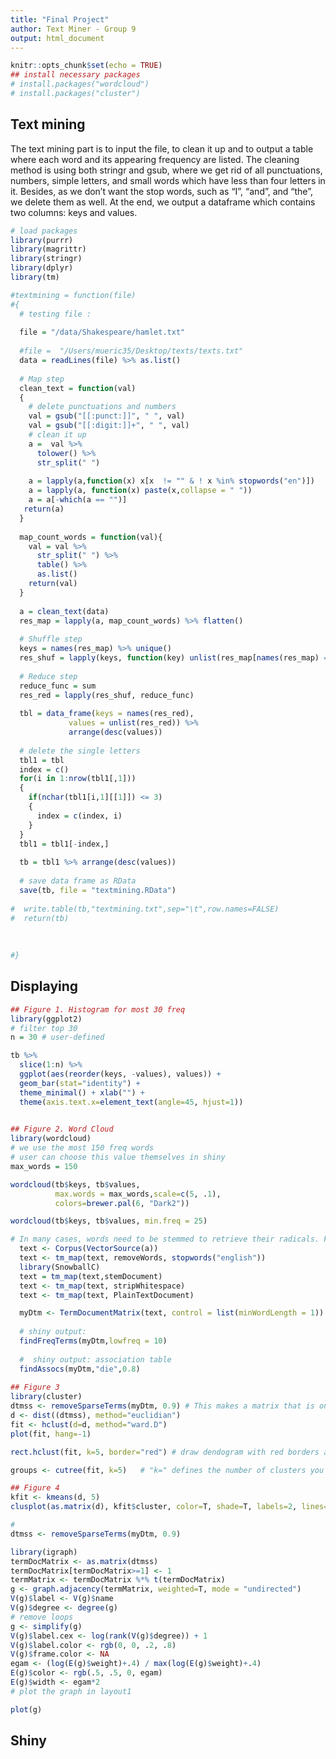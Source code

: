 ```yaml
---
title: "Final Project"
author: Text Miner - Group 9
output: html_document
---
```


```r
knitr::opts_chunk$set(echo = TRUE)
## install necessary packages
# install.packages("wordcloud")
# install.packages("cluster")

```

## Text mining

The text mining part is to input the file, to clean it up and to output a table where each word and its appearing frequency are listed. The cleaning method is using both stringr and gsub, where we get rid of all punctuations, numbers, simple letters, and small words which have less than four letters in it. Besides, as we don't want the stop words, such as "I", "and", and "the", we delete them as well. At the end, we output a dataframe which contains two columns: keys and values.

```r
# load packages
library(purrr)
library(magrittr)
library(stringr)
library(dplyr)
library(tm)

#textmining = function(file)
#{
  # testing file : 
  
  file = "/data/Shakespeare/hamlet.txt"
  
  #file =  "/Users/mueric35/Desktop/texts/texts.txt"
  data = readLines(file) %>% as.list()
  
  # Map step
  clean_text = function(val)
  {
    # delete punctuations and numbers
    val = gsub("[[:punct:]]", " ", val)
    val = gsub("[[:digit:]]+", " ", val)
    # clean it up
    a =  val %>%
      tolower() %>%
      str_split(" ") 
    
    a = lapply(a,function(x) x[x  != "" & ! x %in% stopwords("en")])
    a = lapply(a, function(x) paste(x,collapse = " "))
    a = a[-which(a == "")]
   return(a)
  }
  
  map_count_words = function(val){
    val = val %>%
      str_split(" ") %>%
      table() %>% 
      as.list()
    return(val)
  }
  
  a = clean_text(data)
  res_map = lapply(a, map_count_words) %>% flatten()
  
  # Shuffle step
  keys = names(res_map) %>% unique()
  res_shuf = lapply(keys, function(key) unlist(res_map[names(res_map) == key]) %>% setNames(NULL)) %>% setNames(keys)
  
  # Reduce step
  reduce_func = sum
  res_red = lapply(res_shuf, reduce_func)
  
  tbl = data_frame(keys = names(res_red), 
             values = unlist(res_red)) %>% 
             arrange(desc(values))
  
  # delete the single letters
  tbl1 = tbl
  index = c()
  for(i in 1:nrow(tbl1[,1]))
  {
    if(nchar(tbl1[i,1][[1]]) <= 3)
    {
      index = c(index, i)
    }
  }
  tbl1 = tbl1[-index,]
  
  tb = tbl1 %>% arrange(desc(values))
  
  # save data frame as RData 
  save(tb, file = "textmining.RData")
  
#  write.table(tb,"textmining.txt",sep="\t",row.names=FALSE)
#  return(tb)
  
  
  
#}
```

## Displaying

```r
## Figure 1. Histogram for most 30 freq
library(ggplot2)
# filter top 30 
n = 30 # user-defined 

tb %>%
  slice(1:n) %>%
  ggplot(aes(reorder(keys, -values), values)) + 
  geom_bar(stat="identity") + 
  theme_minimal() + xlab("") +
  theme(axis.text.x=element_text(angle=45, hjust=1)) 
 

## Figure 2. Word Cloud
library(wordcloud)
# we use the most 150 freq words
# user can choose this value themselves in shiny
max_words = 150  

wordcloud(tb$keys, tb$values, 
          max.words = max_words,scale=c(5, .1), 
          colors=brewer.pal(6, "Dark2"))

wordcloud(tb$keys, tb$values, min.freq = 25)  

# In many cases, words need to be stemmed to retrieve their radicals. For instance, "example" and "examples" are both stemmed to "exampl". However, after that, one may want to complete the stems to their original forms, so that the words would look "normal".
  text <- Corpus(VectorSource(a))
  text <- tm_map(text, removeWords, stopwords("english"))
  library(SnowballC)   
  text = tm_map(text,stemDocument)  
  text <- tm_map(text, stripWhitespace) 
  text <- tm_map(text, PlainTextDocument) 

  myDtm <- TermDocumentMatrix(text, control = list(minWordLength = 1))
  
  # shiny output: 
  findFreqTerms(myDtm,lowfreq = 10)
  
  #  shiny output: association table
  findAssocs(myDtm,"die",0.8)
  
## Figure 3 
library(cluster)   
dtmss <- removeSparseTerms(myDtm, 0.9) # This makes a matrix that is only 15% empty space, maximum.   
d <- dist((dtmss), method="euclidian")
fit <- hclust(d=d, method="ward.D")   
plot(fit, hang=-1)   

rect.hclust(fit, k=5, border="red") # draw dendogram with red borders around the 5 clusters   

groups <- cutree(fit, k=5)   # "k=" defines the number of clusters you are using   

## Figure 4
kfit <- kmeans(d, 5)   
clusplot(as.matrix(d), kfit$cluster, color=T, shade=T, labels=2, lines=0)

# 
dtmss <- removeSparseTerms(myDtm, 0.9)   

library(igraph)
termDocMatrix <- as.matrix(dtmss)
termDocMatrix[termDocMatrix>=1] <- 1
termMatrix <- termDocMatrix %*% t(termDocMatrix)
g <- graph.adjacency(termMatrix, weighted=T, mode = "undirected")
V(g)$label <- V(g)$name
V(g)$degree <- degree(g)
# remove loops
g <- simplify(g)
V(g)$label.cex <- log(rank(V(g)$degree)) + 1
V(g)$label.color <- rgb(0, 0, .2, .8)
V(g)$frame.color <- NA
egam <- (log(E(g)$weight)+.4) / max(log(E(g)$weight)+.4)
E(g)$color <- rgb(.5, .5, 0, egam)
E(g)$width <- egam*2
# plot the graph in layout1

plot(g)

```


## Shiny

```r


```
